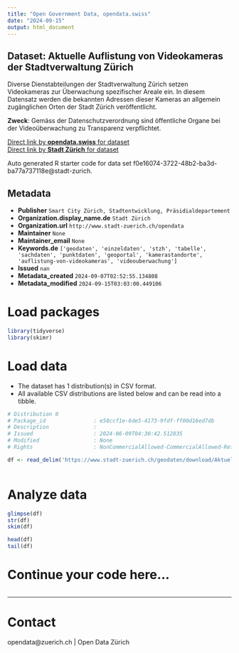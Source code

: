 ```yaml
---
title: "Open Government Data, opendata.swiss"
date: "2024-09-15"
output: html_document
---
```


## Dataset: Aktuelle Auflistung von Videokameras der Stadtverwaltung Zürich

Diverse Dienstabteilungen der Stadtverwaltung Zürich setzen Videokameras zur Überwachung spezifischer Areale ein. In diesem Datensatz werden die bekannten Adressen dieser Kameras an allgemein zugänglichen Orten der Stadt Zürich veröffentlicht.

**Zweck**: Gemäss der Datenschutzverordnung sind öffentliche Organe bei der Videoüberwachung zu Transparenz verpflichtet.

[Direct link by **opendata.swiss** for dataset](https://opendata.swiss/de/dataset/aktuelle-auflistung-von-videokameras-der-stadtverwaltung-zurich1-1)<br>
[Direct link by **Stadt Zürich** for dataset](https://data.stadt-zuerich.ch/dataset/geo_aktuelle_auflistung_von_videokameras_der_stadtverwaltung_zuerich)

Auto generated R starter code for data set f0e16074-3722-48b2-ba3d-ba77a737118e@stadt-zurich.

## Metadata

- **Publisher** `Smart City Zürich, Stadtentwicklung, Präsidialdepartement`
- **Organization.display_name.de** `Stadt Zürich`
- **Organization.url** `http://www.stadt-zuerich.ch/opendata`
- **Maintainer** `None`
- **Maintainer_email** `None`
- **Keywords.de** `['geodaten', 'einzeldaten', 'stzh', 'tabelle', 'sachdaten', 'punktdaten', 'geoportal', 'kamerastandorte', 'auflistung-von-videokameras', 'videouberwachung']`
- **Issued** `nan`
- **Metadata_created** `2024-09-07T02:52:55.134808`
- **Metadata_modified** `2024-09-15T03:03:00.449106`


# Load packages

```r

library(tidyverse)
library(skimr)

```

# Load data

-   The dataset has 1 distribution(s) in CSV format.
-   All available CSV distributions are listed below and can be read into a tibble.

```r

# Distribution 0
# Package_id               : e58ccf1e-6de5-4173-9fdf-ff00d16ed7db
# Description              : 
# Issued                   : 2024-06-09T04:30:42.512835
# Modified                 : None
# Rights                   : NonCommercialAllowed-CommercialAllowed-ReferenceNotRequired

df <- read_delim('https://www.stadt-zuerich.ch/geodaten/download/Aktuelle_Auflistung_von_Videokameras_der_Stadtverwaltung_Zuerich?format=10008')



```

# Analyze data

```r

glimpse(df)
str(df)
skim(df)

head(df)
tail(df)

```

# Continue your code here...

```r

```

------------------------------------------------------------------------

# Contact

opendata@zuerich.ch | Open Data Zürich
